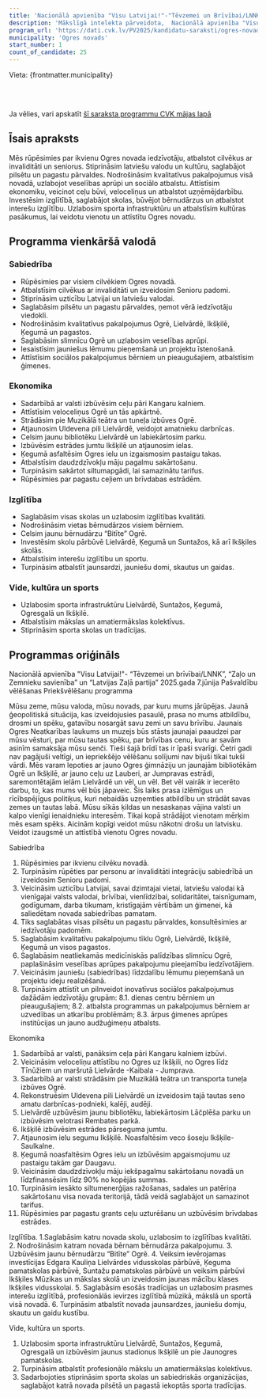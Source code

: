 ```yaml
---
title: 'Nacionālā apvienība "Visu Latvijai!"-"Tēvzemei un Brīvībai/LNNK", Zaļo un Zemnieku savienība, Latvijas Zaļā partija'
description: 'Mākslīgā intelekta pārveidota,  Nacionālā apvienība "Visu Latvijai!"-"Tēvzemei un Brīvībai/LNNK", Zaļo un Zemnieku savienība, Latvijas Zaļā partija - Ogres novads programma vienkāršā valodā'
program_url: 'https://dati.cvk.lv/PV2025/kandidatu-saraksti/ogres-novads/nacionala-apvieniba-visu-latvijai-tevzemei-un-brivibailnnk-zalo-un-zemnieku-savieniba-latvijas-zala-partija'
municipality: 'Ogres novads'
start_number: 1
count_of_candidate: 25
---
```



Vieta: {frontmatter.municipality}<br/>

<Badge text="Sociālā aprūpe" variant="note" size="small" /> <Badge text="Ekonomiskā attīstība" variant="note" size="small" /> <Badge text="Izglītības kvalitāte" variant="note" size="small" /> <Badge text="Infrastruktūras uzlabošana" variant="note" size="small" /> <Badge text="Kultūras un sporta atbalsts" variant="note" size="small" />

<br/><br/> 

<Card title='Šis ir mākslīga intelekta ģenerēts apraksts' icon='starlight'>
    Ja vēlies, vari apskatīt <a href={frontmatter.program_url} target='_blank'>šī saraksta programmu CVK mājas lapā</a>
    </Card>

## Īsais apraksts

Mēs rūpēsimies par ikvienu Ogres novada iedzīvotāju, atbalstot cilvēkus ar invaliditāti un seniorus. Stiprināsim latviešu valodu un kultūru, saglabājot pilsētu un pagastu pārvaldes. Nodrošināsim kvalitatīvus pakalpojumus visā novadā, uzlabojot veselības aprūpi un sociālo atbalstu. Attīstīsim ekonomiku, veicinot ceļu būvi, veloceliņus un atbalstot uzņēmējdarbību. Investēsim izglītībā, saglabājot skolas, būvējot bērnudārzus un atbalstot interešu izglītību. Uzlabosim sporta infrastruktūru un atbalstīsim kultūras pasākumus, lai veidotu vienotu un attīstītu Ogres novadu.

## Programma vienkāršā valodā

### Sabiedrība
*   Rūpēsimies par visiem cilvēkiem Ogres novadā.
*   Atbalstīsim cilvēkus ar invaliditāti un izveidosim Senioru padomi.
*   Stiprināsim uzticību Latvijai un latviešu valodai.
*   Saglabāsim pilsētu un pagastu pārvaldes, ņemot vērā iedzīvotāju viedokli.
*   Nodrošināsim kvalitatīvus pakalpojumus Ogrē, Lielvārdē, Ikšķilē, Ķegumā un pagastos.
*   Saglabāsim slimnīcu Ogrē un uzlabosim veselības aprūpi.
*   Iesaistīsim jauniešus lēmumu pieņemšanā un projektu īstenošanā.
*   Attīstīsim sociālos pakalpojumus bērniem un pieaugušajiem, atbalstīsim ģimenes.

### Ekonomika
*   Sadarbībā ar valsti izbūvēsim ceļu pāri Kangaru kalniem.
*   Attīstīsim veloceliņus Ogrē un tās apkārtnē.
*   Strādāsim pie Muzikālā teātra un tuneļa izbūves Ogrē.
*   Atjaunosim Uldevena pili Lielvārdē, veidojot amatnieku darbnīcas.
*   Celsim jaunu bibliotēku Lielvārdē un labiekārtosim parku.
*   Izbūvēsim estrādes jumtu Ikšķilē un atjaunosim ielas.
*   Ķegumā asfaltēsim Ogres ielu un izgaismosim pastaigu takas.
*   Atbalstīsim daudzdzīvokļu māju pagalmu sakārtošanu.
*   Turpināsim sakārtot siltumapgādi, lai samazinātu tarifus.
*   Rūpēsimies par pagastu ceļiem un brīvdabas estrādēm.

### Izglītība
*   Saglabāsim visas skolas un uzlabosim izglītības kvalitāti.
*   Nodrošināsim vietas bērnudārzos visiem bērniem.
*   Celsim jaunu bērnudārzu “Bitīte” Ogrē.
*   Investēsim skolu pārbūvē Lielvārdē, Ķegumā un Suntažos, kā arī Ikšķiles skolās.
*   Atbalstīsim interešu izglītību un sportu.
*   Turpināsim atbalstīt jaunsardzi, jauniešu domi, skautus un gaidas.

### Vide, kultūra un sports
*   Uzlabosim sporta infrastruktūru Lielvārdē, Suntažos, Ķegumā, Ogresgalā un Ikšķilē.
*   Atbalstīsim mākslas un amatiermākslas kolektīvus.
*   Stiprināsim sporta skolas un tradīcijas.

## Programmas oriģināls

Nacionālā apvienība "Visu Latvijai!"- “Tēvzemei un brīvībai/LNNK”, “Zaļo un Zemnieku savienība” un “Latvijas Zaļā partija”
2025.gada 7.jūnija Pašvaldību vēlēšanas
Priekšvēlēšanu programma

Mūsu zeme, mūsu valoda, mūsu novads, par kuru mums jārūpējas. Jaunā ģeopolitiskā situācija, kas izveidojusies pasaulē, prasa no mums atbildību, drosmi un spēku, gatavību nosargāt savu zemi un savu brīvību. Jaunais Ogres Neatkarības laukums un muzejs būs stāsts jaunajai paaudzei par mūsu vēsturi, par mūsu tautas spēku, par brīvības cenu, kuru ar savām asinīm samaksāja mūsu senči. Tieši šajā brīdī tas ir īpaši svarīgi. Četri gadi nav pagājuši veltīgi, un iepriekšējo vēlēšanu solījumi nav bijuši tikai tukši vārdi. Mēs varam lepoties ar jauno Ogres ģimnāziju un jaunajām bibliotēkām Ogrē un Ikšķilē, ar jauno ceļu uz Lauberi, ar Jumpravas estrādi, saremontētajām ielām Lielvārdē un vēl, un vēl. Bet vēl vairāk ir iecerēto darbu, to, kas mums vēl būs jāpaveic. Šis laiks prasa izlēmīgus un rīcībspējīgus politiķus, kuri nebaidās uzņemties atbildību un strādāt savas zemes un tautas labā. Mūsu sīkās ķildas un nesaskaņas vājina valsti un kalpo vienīgi ienaidnieku interesēm. Tikai kopā strādājot vienotam mērķim mēs esam spēks. Aicinām kopīgi veidot mūsu nākotni drošu un latvisku. Veidot izaugsmē un attīstībā vienotu Ogres novadu.

Sabiedrība
1. Rūpēsimies par ikvienu cilvēku novadā.
2. Turpināsim rūpēties par personu ar invaliditāti integrāciju sabiedrībā un izveidosim Senioru padomi.
3. Veicināsim uzticību Latvijai, savai dzimtajai vietai, latviešu valodai kā vienīgajai valsts valodai, brīvībai, vienlīdzībai, solidaritātei, taisnīgumam, godīgumam, darba tikumam, kristīgajām vērtībām un ģimenei, kā saliedētam novada sabiedrības pamatam.
4. Tiks saglabātas visas pilsētu un pagastu pārvaldes, konsultēsimies ar iedzīvotāju padomēm.
5. Saglabāsim kvalitatīvu pakalpojumu tīklu Ogrē, Lielvārdē, Ikšķilē, Ķegumā un visos pagastos.
6. Saglabāsim neatliekamās medicīniskās palīdzības slimnīcu Ogrē, paplašināsim veselības aprūpes pakalpojumu pieejamību iedzīvotājiem.
7. Veicināsim jauniešu (sabiedrības) līdzdalību lēmumu pieņemšanā un projektu ideju realizēšanā.
8. Turpināsim attīstīt un pilnveidot inovatīvus sociālos pakalpojumus dažādām iedzīvotāju grupām: 8.1. dienas centru bērniem un pieaugušajiem;
8.2. atbalsta programmas un pakalpojumus bērniem ar uzvedības un atkarību problēmām;
8.3. ārpus ģimenes aprūpes institūcijas un jauno audžuģimeņu atbalsts.

Ekonomika
1. Sadarbībā ar valsti, panāksim ceļa pāri Kangaru kalniem izbūvi.
2. Veicināsim veloceliņu attīstību no Ogres uz Ikšķili, no Ogres līdz Tīnūžiem un maršrutā Lielvārde -Kaibala - Jumprava.
3. Sadarbībā ar valsti strādāsim pie Muzikālā teātra un transporta tuneļa izbūves Ogrē.
4. Rekonstruēsim Uldevena pili Lielvārdē un izveidosim tajā tautas seno amatu darbnīcas-podnieki, kalēji, audēji.
5. Lielvārdē uzbūvēsim jaunu bibliotēku, labiekārtosim Lāčplēša parku un izbūvēsim velotrasi Rembates parkā.
6. Ikšķilē izbūvēsim estrādes pārseguma jumtu.
7. Atjaunosim ielu segumu Ikšķilē. Noasfaltēsim veco šoseju Ikšķile-Saulkalne.
8. Ķegumā noasfaltēsim Ogres ielu un izbūvēsim apgaismojumu uz pastaigu takām gar Daugavu.
9. Veicināsim daudzdzīvokļu māju iekšpagalmu sakārtošanu novadā un līdzfinansēsim līdz 90% no kopējās summas.
10. Turpināsim iesākto siltumenerģijas ražošanas, sadales un patēriņa sakārtošanu visa novada teritorijā, tādā veidā saglabājot un samazinot tarifus.
11. Rūpēsimies par pagastu grants ceļu uzturēšanu un uzbūvēsim brīvdabas estrādes.

Izglītība.
1.Saglabāsim katru novada skolu, uzlabosim to izglītības kvalitāti.
2. Nodrošināsim katram novada bērnam bērnudārza pakalpojumu.
3. Uzbūvēsim jaunu bērnudārzu “Bitīte” Ogrē.
4. Veiksim ievērojamas investīcijas Edgara Kauliņa Lielvārdes vidusskolas pārbūvē, Ķeguma pamatskolas pārbūvē, Suntažu pamatskolas pārbūvē un veiksim pārbūvi Ikšķiles Mūzikas un mākslas skolā un izveidosim jaunas mācību klases Ikšķiles vidusskolai.
5. Saglabāsim esošās tradīcijas un uzlabosim prasmes interešu izglītībā, profesionālās ievirzes izglītībā mūzikā, mākslā un sportā visā novadā.
6. Turpināsim atbalstīt novada jaunsardzes, jauniešu domju, skautu un gaidu kustību.

Vide, kultūra un sports.
1. Uzlabosim sporta infrastruktūru Lielvārdē, Suntažos, Ķegumā, Ogresgalā un izbūvēsim jaunus stadionus Ikšķilē un pie Jaunogres pamatskolas.
2. Turpināsim atbalstīt profesionālo mākslu un amatiermākslas kolektīvus.
3. Sadarbojoties stiprināsim sporta skolas un sabiedriskās organizācijas, saglabājot katrā novada pilsētā un pagastā iekoptās sporta tradīcijas.

